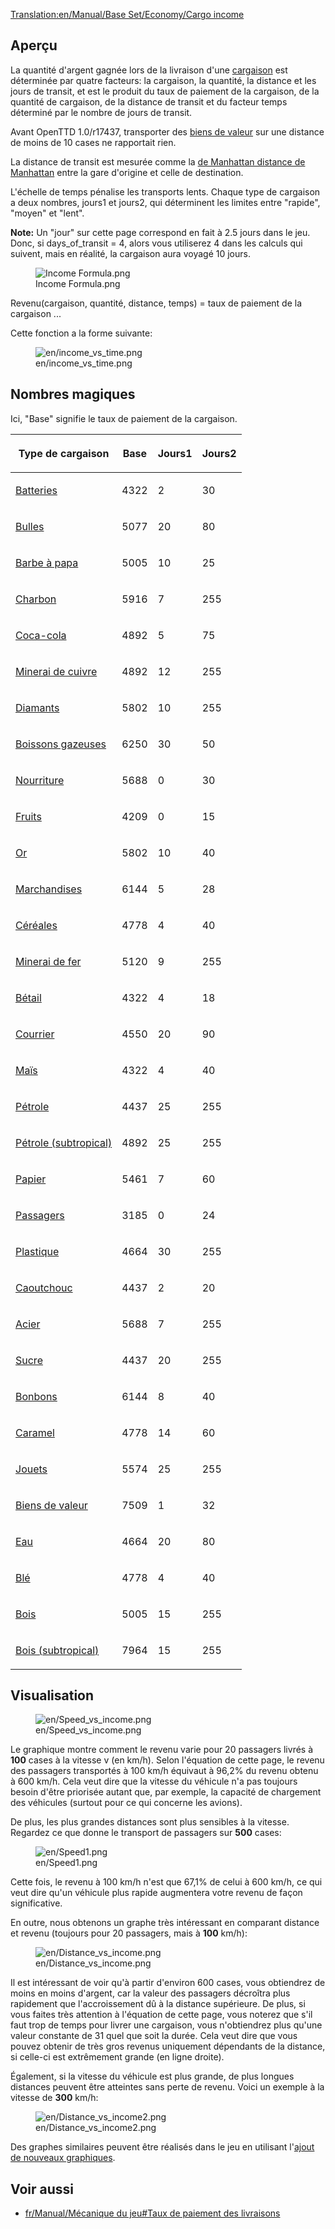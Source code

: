 [[Translation:en/Manual/Base Set/Economy/Cargo income]]

==Aperçu==

La quantité d'argent gagnée lors de la livraison d'une [[fr/Manual/Base Set/Economy/Cargaison|cargaison]] est déterminée par quatre facteurs: la cargaison, la quantité, la distance et les jours de transit, et est le produit du taux de paiement de la cargaison, de la quantité de cargaison, de la distance de transit et du facteur temps déterminé par le nombre de jours de transit.

Avant OpenTTD 1.0/r17437, transporter des [[fr/Manual/Base Set/Economy/Biens de valeur|biens de valeur]] sur une distance de moins de 10 cases ne rapportait rien.

La distance de transit est mesurée comme la [https://www.wikipedia.org/wiki/fr:Distance de Manhattan distance de Manhattan] entre la gare d'origine et celle de destination.

L'échelle de temps pénalise les transports lents. Chaque type de cargaison a deux nombres, jours1 et jours2, qui déterminent les limites entre "rapide", "moyen" et "lent".

'''Note:''' Un "jour" sur cette page correspond en fait à 2.5 jours dans le jeu. Donc, si days_of_transit = 4, alors vous utiliserez 4 dans les calculs qui suivent, mais en réalité, la cargaison aura voyagé 10 jours.

<!--
<math>
I(c,a,d,t)=c_\mathrm{Base} \cdot a \cdot d \cdot \max\left(31,
\begin{cases}
255 & t \le c_\mathrm{Days1} \\
255 - (t-c_\mathrm{Days1}) & c_\mathrm{Jours1} < t \le c_\mathrm{Jours1} + c_\mathrm{Jours2} \\
255 - 2(t-c_\mathrm{Days1}) + c_\mathrm{Jours2} & t > c_\mathrm{Jours1} + c_\mathrm{Jours2} 
\end{cases}\right)\cdot\frac{1}{2^{21}}
</math>
-->

[[File:en/Income Formula.png|Income Formula.png]]

Revenu(cargaison, quantité, distance, temps) = taux de paiement de la cargaison ...

Cette fonction a la forme suivante:

[[File:en/income vs time.png]]

==Nombres magiques==

Ici, "Base" signifie le taux de paiement de la cargaison.

{| class="wikitable sortable" style="text-align:right"
! Type de cargaison !! Base !! Jours1 !! Jours2
|-
|[[fr/Manual/Base Set/Economy/Batterie|Batteries]]||4322||2||30
|-
|[[fr/Manual/Base Set/Economy/Bulles|Bulles]]||5077||20||80
|-
|[[fr/Manual/Base Set/Economy/Barbe à papa|Barbe à papa]]||5005||10||25
|-
|[[fr/Manual/Base Set/Economy/Charbon|Charbon]]||5916||7||255
|-
|[[fr/Manual/Base Set/Economy/Coca-Cola|Coca-cola]]||4892||5||75
|-
|[[fr/Manual/Base Set/Economy/Minerai de cuivre|Minerai de cuivre]]||4892||12||255
|-
|[[fr/Manual/Base Set/Economy/Diamant|Diamants]]||5802||10||255
|-
|[[fr/Manual/Base Set/Economy/Boisson gazeuse|Boissons gazeuses]]||6250||30||50
|-
|[[fr/Manual/Base Set/Economy/Nourriture|Nourriture]]||5688||0||30
|-
|[[fr/Manual/Base Set/Economy/Fruits|Fruits]]||4209||0||15
|-
|[[fr/Manual/Base Set/Economy/Or|Or]]||5802||10||40
|-
|[[fr/Manual/Base Set/Economy/Marchandises|Marchandises]]||6144||5||28
|-
|[[fr/Manual/Base Set/Economy/Céréales|Céréales]]||4778||4||40
|-
|[[fr/Manual/Base Set/Economy/Minerai de fer|Minerai de fer]]||5120||9||255
|-
|[[fr/Manual/Base Set/Economy/Bétail|Bétail]]||4322||4||18
|-
|[[fr/Manual/Base Set/Economy/Courrier|Courrier]]||4550||20||90
|-
|[[fr/Manual/Base Set/Economy/Maïs|Maïs]]||4322||4||40
|-
|[[fr/Manual/Base Set/Economy/Pétrole|Pétrole]]||4437||25||255
|-
|[[fr/Manual/Base Set/Economy/Pétrole|Pétrole (subtropical)]]||4892||25||255
|-
|[[fr/Manual/Base Set/Economy/Papier|Papier]]||5461||7||60
|-
|[[fr/Manual/Base Set/Economy/Passagers|Passagers]]||3185||0||24
|-
|[[fr/Manual/Base Set/Economy/Plastique|Plastique]]||4664||30||255
|-
|[[fr/Manual/Base Set/Economy/Caoutchouc|Caoutchouc]]||4437||2||20
|-
|[[fr/Manual/Base Set/Economy/Acier|Acier]]||5688||7||255
|-
|[[fr/Manual/Base Set/Economy/Sucre|Sucre]]||4437||20||255
|-
|[[fr/Manual/Base Set/Economy/Bonbon|Bonbons]]||6144||8||40
|-
|[[fr/Manual/Base Set/Economy/Caramel|Caramel]]||4778||14||60
|-
|[[fr/Manual/Base Set/Economy/Jouet|Jouets]]||5574||25||255
|-
|[[fr/Manual/Base Set/Economy/Biens de valeur|Biens de valeur]]||7509||1||32
|-
|[[fr/Manual/Base Set/Economy/Eau|Eau]]||4664||20||80
|-
|[[fr/Manual/Base Set/Economy/Blé|Blé]]||4778||4||40
|-
|[[fr/Manual/Base Set/Economy/Bois|Bois]]||5005||15||255
|-
|[[fr/Manual/Base Set/Economy/Bois|Bois (subtropical)]]||7964||15||255
|}

==Visualisation==

[[File:en/Speed vs income.png]]

Le graphique montre comment le revenu varie pour 20 passagers livrés à '''100''' cases à la vitesse v (en km/h). Selon l'équation de cette page, le revenu des passagers transportés à 100 km/h équivaut à 96,2% du revenu obtenu à 600 km/h. Cela veut dire que la vitesse du véhicule n'a pas toujours besoin d'être priorisée autant que, par exemple, la capacité de chargement des véhicules (surtout pour ce qui concerne les avions).

De plus, les plus grandes distances sont plus sensibles à la vitesse. Regardez ce que donne le transport de passagers sur '''500''' cases:

[[File:en/Speed1.png]]

Cette fois, le revenu à 100 km/h n'est que 67,1% de celui à 600 km/h, ce qui veut dire qu'un véhicule plus rapide augmentera votre revenu de façon significative.

En outre, nous obtenons un graphe très intéressant en comparant distance et revenu (toujours pour 20 passagers, mais à '''100''' km/h):

[[File:en/Distance vs income.png]]

Il est intéressant de voir qu'à partir d'environ 600 cases, vous obtiendrez de moins en moins d'argent, car la valeur des passagers décroîtra plus rapidement que l'accroissement dû à la distance supérieure. De plus, si vous faites très attention à l'équation de cette page, vous noterez que s'il faut trop de temps pour livrer une cargaison, vous n'obtiendrez plus qu'une valeur constante de 31 quel que soit la durée. Cela veut dire que vous pouvez obtenir de très gros revenus uniquement dépendants de la distance, si celle-ci est extrêmement grande (en ligne droite).

Également, si la vitesse du véhicule est plus grande, de plus longues distances peuvent être atteintes sans perte de revenu. Voici un exemple à la vitesse de '''300''' km/h:

[[File:en/Distance vs income2.png]]

Des graphes similaires peuvent être réalisés dans le jeu en utilisant l'[http://www.tt-forums.net/viewtopic.php?f=33&t=31984 ajout de nouveaux graphiques].

==Voir aussi==

*[[fr/Manual/Mécanique du jeu#Taux de paiement des livraisons]]